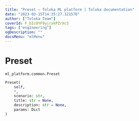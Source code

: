```yaml
---
title: "Preset — Toloka ML platform | Toloka documentation"
date: "2023-03-15T14:35:27.321578"
author: ["Toloka Team"]
coverId: F_bIcOYF9yjrxkPZrXc3
tags: ["engineering"]
ogDescription: ""
docsMenu: "mlMenu"
---
```


# Preset

`ml_platform.common.Preset`

```python
Preset(
    self,
    *,
    scenario: str,
    title: str = None,
    description: str = None,
    params: Dict
)
```